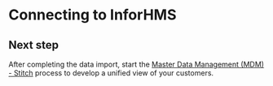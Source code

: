 
# Connecting to InforHMS

<Tabs>
    <TabItem value="import_data" label="Import data" default>
        <Tab1/>
    </TabItem>
    <TabItem value="setup_guide" label="Setup guide">
        <Tab2/>
    </TabItem>
</Tabs>

## Next step

After completing the data import, start the [Master Data Management (MDM) - Stitch](https://skypointcdpdocs.z22.web.core.windows.net/docs/stitch.html) process to develop a unified view of your customers.
